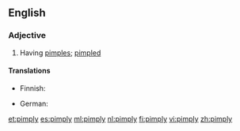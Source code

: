 ==English==

===Adjective===
{{en-adj|pimplier|pimpliest}}

# Having [[pimple]]s; [[pimpled]]

====Translations====
{{trans-top|having pimples; pimpled}}
* Finnish: {{t-|fi|näppyläinen}}
{{trans-mid}}
* German: {{t-|de|picklig}}
{{trans-bottom}}

[[et:pimply]]
[[es:pimply]]
[[ml:pimply]]
[[nl:pimply]]
[[fi:pimply]]
[[vi:pimply]]
[[zh:pimply]]
